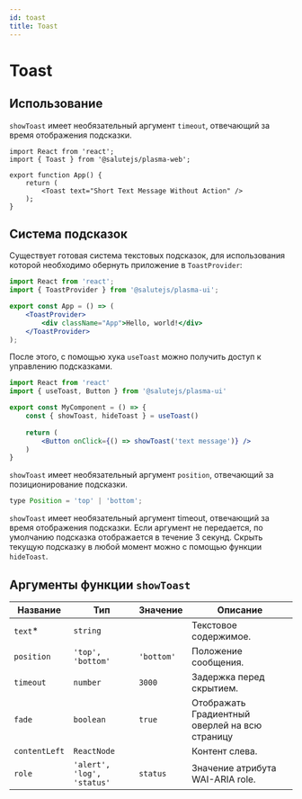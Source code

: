 ```yaml
---
id: toast
title: Toast
---
```



# Toast
<Description name="Toast" />
<PropsTable name="Toast" />
<StorybookLink name="Toast" />

## Использование
`showToast` имеет необязательный аргумент `timeout`, отвечающий за время отображения подсказки.

```tsx live
import React from 'react';
import { Toast } from '@salutejs/plasma-web';

export function App() {
    return (
        <Toast text="Short Text Message Without Action" />
    );
}
```

## Система подсказок
Существует готовая система текстовых подсказок,
для использования которой необходимо обернуть приложение в `ToastProvider`:
```jsx title="App.tsx"
import React from 'react';
import { ToastProvider } from '@salutejs/plasma-ui';

export const App = () => (
    <ToastProvider>
        <div className="App">Hello, world!</div>
    </ToastProvider>
);
```

После этого, с помощью хука `useToast` можно получить доступ к управлению подсказками.

```jsx title="MyComponent.tsx"
import React from 'react'
import { useToast, Button } from '@salutejs/plasma-ui'

export const MyComponent = () => {
    const { showToast, hideToast } = useToast()
    
    return (
        <Button onClick={() => showToast('text message')} />
    )
}
```

`showToast` имеет необязательный аргумент `position`, отвечающий за позиционирование подсказки.
```jsx
type Position = 'top' | 'bottom';
```

`showToast` имеет необязательный аргумент timeout, отвечающий за время отображения подсказки.
Если аргумент не передается, по умолчанию подсказка отображается в течение 3 секунд. 
Скрыть текущую подсказку в любой момент можно с помощью функции `hideToast`.

## Аргументы функции `showToast`
| Название        | Тип                          | Значение   | Описание |
| --------------- |----------------------------- | ---------- | --------------- |
| `text`*         | `string`                     |            | Текстовое содержимое. |
| `position`      | `'top', 'bottom'`            | `'bottom'` | Положение сообщения. |
| `timeout`       | `number`                     | `3000`     | Задержка перед скрытием. |
| `fade`          | `boolean`                    | `true`     | Отображать Градиентный оверлей на всю страницу |
| `contentLeft`   | `ReactNode`                  |            | Контент слева. |
| `role`          | `'alert', 'log', 'status'`   | `status`   | Значение атрибута WAI-ARIA role. |
